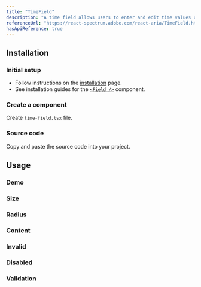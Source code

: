 ```yaml
---
title: "TimeField"
description: "A time field allows users to enter and edit time values using a keyboard. Each part of a time value is displayed in an individually editable segment."
referenceUrl: "https://react-spectrum.adobe.com/react-aria/TimeField.html"
hasApiReference: true
---
```


## Installation

<Steps>

### Initial setup

- Follow instructions on the [installation](/docs/overview/installation) page.
- See installation guides for the [`<Field />`](/docs/components/field) component.

### Create a component

Create `time-field.tsx` file.

### Source code

Copy and paste the source code into your project.

</Steps>

## Usage

### Demo

<ComponentPreview slug="timeField/demo" />

### Size

<ComponentPreview slug="timeField/size" />

### Radius

<ComponentPreview slug="timeField/radius" />

### Content

<ComponentPreview slug="timeField/content" />

### Invalid

<ComponentPreview slug="timeField/invalid" />

### Disabled

<ComponentPreview slug="timeField/disabled" />

### Validation

<ComponentPreview slug="timeField/validation" />
